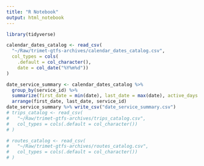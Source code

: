 ```yaml
---
title: "R Notebook"
output: html_notebook
---
```

```r
library(tidyverse)

calendar_dates_catalog <- read_csv(
  "~/Raw/trimet-gtfs-archives/calendar_dates_catalog.csv",
  col_types = cols(
    .default = col_character(),
    date = col_date("%Y%m%d"))
)

date_service_summary <- calendar_dates_catalog %>% 
  group_by(service_id) %>% 
  summarize(first_date = min(date), last_date = max(date), active_days = n()) %>% 
  arrange(first_date, last_date, service_id)
date_service_summary %>% write_csv("date_service_summary.csv")
# trips_catalog <- read_csv(
#   "~/Raw/trimet-gtfs-archives/trips_catalog.csv",
#   col_types = cols(.default = col_character())
# )

# routes_catalog <- read_csv(
#   "~/Raw/trimet-gtfs-archives/routes_catalog.csv",
#   col_types = cols(.default = col_character())
# )

```

